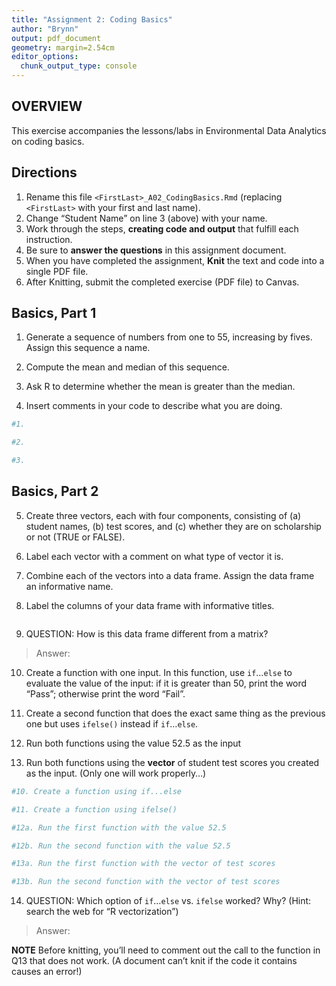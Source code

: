 ```yaml
---
title: "Assignment 2: Coding Basics"
author: "Brynn"
output: pdf_document
geometry: margin=2.54cm
editor_options: 
  chunk_output_type: console
---
```


## OVERVIEW

This exercise accompanies the lessons/labs in Environmental Data Analytics on coding basics.

## Directions

1.  Rename this file `<FirstLast>_A02_CodingBasics.Rmd` (replacing `<FirstLast>` with your first and last name).
2.  Change "Student Name" on line 3 (above) with your name.
3.  Work through the steps, **creating code and output** that fulfill each instruction.
4.  Be sure to **answer the questions** in this assignment document.
5.  When you have completed the assignment, **Knit** the text and code into a single PDF file.
6.  After Knitting, submit the completed exercise (PDF file) to Canvas.

## Basics, Part 1

1.  Generate a sequence of numbers from one to 55, increasing by fives. Assign this sequence a name.

2.  Compute the mean and median of this sequence.

3.  Ask R to determine whether the mean is greater than the median.

4.  Insert comments in your code to describe what you are doing.

```r
#1. 

#2. 

#3. 

```

## Basics, Part 2

5.  Create three vectors, each with four components, consisting of (a) student names, (b) test scores, and (c) whether they are on scholarship or not (TRUE or FALSE).

6.  Label each vector with a comment on what type of vector it is.

7.  Combine each of the vectors into a data frame. Assign the data frame an informative name.

8.  Label the columns of your data frame with informative titles.

```r


```

9.  QUESTION: How is this data frame different from a matrix?

> Answer:

10. Create a function with one input. In this function, use `if`...`else` to evaluate the value of the input: if it is greater than 50, print the word "Pass"; otherwise print the word "Fail". 

11. Create a second function that does the exact same thing as the previous one but uses `ifelse()` instead if `if`...`else `. 

12. Run both functions using the value 52.5 as the input

13. Run both functions using the **vector** of student test scores you created as the input. (Only one will work properly...)

```r
#10. Create a function using if...else

#11. Create a function using ifelse()

#12a. Run the first function with the value 52.5

#12b. Run the second function with the value 52.5

#13a. Run the first function with the vector of test scores

#13b. Run the second function with the vector of test scores
```

14. QUESTION: Which option of `if`...`else` vs. `ifelse` worked? Why? (Hint: search the web for "R vectorization")

> Answer:


**NOTE** Before knitting, you'll need to comment out the call to the function in Q13 that does not work. (A document can't knit if the code it contains causes an error!)